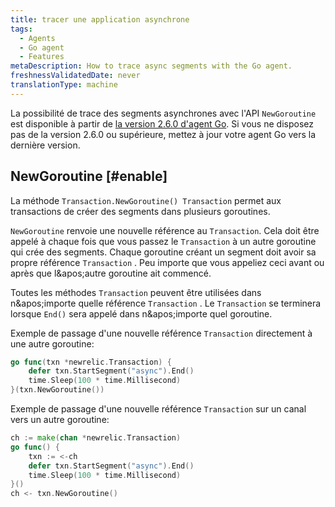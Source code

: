 ```yaml
---
title: tracer une application asynchrone
tags:
  - Agents
  - Go agent
  - Features
metaDescription: How to trace async segments with the Go agent.
freshnessValidatedDate: never
translationType: machine
---
```


La possibilité de trace des segments asynchrones avec l&apos;API `NewGoroutine` est disponible à partir de [la version 2.6.0 d&apos;agent Go](/docs/release-notes/agent-release-notes/go-release-notes). Si vous ne disposez pas de la version 2.6.0 ou supérieure, mettez à jour votre agent Go vers la dernière version.

## NewGoroutine [#enable]

La méthode `Transaction.NewGoroutine() Transaction` permet aux transactions de créer des segments dans plusieurs <DNT>goroutines</DNT>.

`NewGoroutine` renvoie une nouvelle référence au `Transaction`. Cela doit être appelé à chaque fois que vous passez le `Transaction` à un autre <DNT>goroutine</DNT> qui crée des segments. Chaque goroutine créant un segment doit avoir sa propre référence `Transaction` . Peu importe que vous appeliez ceci avant ou après que l&amp;apos;autre <DNT>goroutine</DNT> ait commencé.

Toutes les méthodes `Transaction` peuvent être utilisées dans n&amp;apos;importe quelle référence `Transaction` . Le `Transaction` se terminera lorsque `End()` sera appelé dans n&amp;apos;importe quel <DNT>goroutine</DNT>.

Exemple de passage d&apos;une nouvelle référence `Transaction` directement à une autre <DNT>goroutine</DNT>:

```go
go func(txn *newrelic.Transaction) {
    defer txn.StartSegment("async").End()
    time.Sleep(100 * time.Millisecond)
}(txn.NewGoroutine())
```

Exemple de passage d&apos;une nouvelle référence `Transaction` sur un canal vers un autre <DNT>goroutine</DNT>:

```go
ch := make(chan *newrelic.Transaction)
go func() {
    txn := <-ch
    defer txn.StartSegment("async").End()
    time.Sleep(100 * time.Millisecond)
}()
ch <- txn.NewGoroutine()
```
